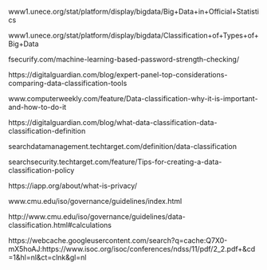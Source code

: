 
www1.unece.org/stat/platform/display/bigdata/Big+Data+in+Official+Statistics 

www1.unece.org/stat/platform/display/bigdata/Classification+of+Types+of+Big+Data 

fsecurify.com/machine-learning-based-password-strength-checking/ 

https://digitalguardian.com/blog/expert-panel-top-considerations-comparing-data-classification-tools 

www.computerweekly.com/feature/Data-classification-why-it-is-important-and-how-to-do-it 

https://digitalguardian.com/blog/what-data-classification-data-classification-definition

searchdatamanagement.techtarget.com/definition/data-classification 

searchsecurity.techtarget.com/feature/Tips-for-creating-a-data-classification-policy 

https://iapp.org/about/what-is-privacy/ 

www.cmu.edu/iso/governance/guidelines/index.html 

http://www.cmu.edu/iso/governance/guidelines/data-classification.html#calculations

https://webcache.googleusercontent.com/search?q=cache:Q7X0-mX5hoAJ:https://www.isoc.org/isoc/conferences/ndss/11/pdf/2_2.pdf+&cd=1&hl=nl&ct=clnk&gl=nl



